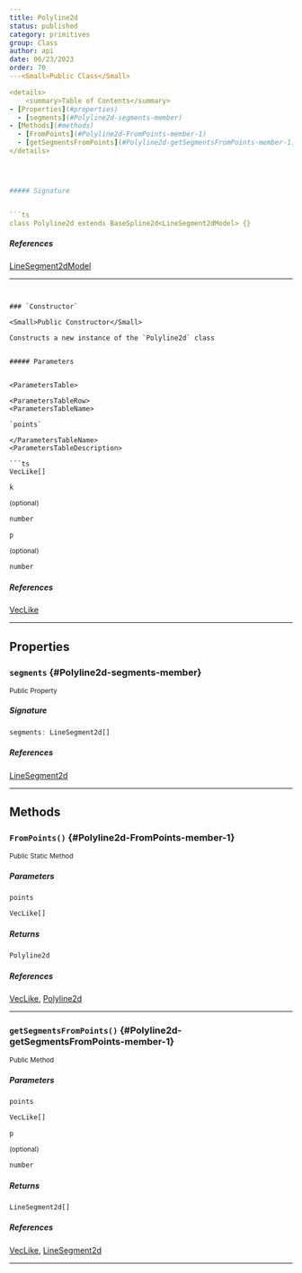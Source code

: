 ```yaml
---
title: Polyline2d
status: published
category: primitives
group: Class
author: api
date: 06/23/2023
order: 70
---<Small>Public Class</Small>

<details>
	<summary>Table of Contents</summary>
- [Properties](#properties)
  - [segments](#Polyline2d-segments-member)
- [Methods](#methods)
  - [FromPoints](#Polyline2d-FromPoints-member-1)
  - [getSegmentsFromPoints](#Polyline2d-getSegmentsFromPoints-member-1)
</details>




##### Signature


```ts
class Polyline2d extends BaseSpline2d<LineSegment2dModel> {}
```

##### References

[LineSegment2dModel](/gen/primitives/LineSegment2dModel-interface)

---
```


### `Constructor`

<Small>Public Constructor</Small>

Constructs a new instance of the `Polyline2d` class


##### Parameters


<ParametersTable>

<ParametersTableRow>
<ParametersTableName>

`points`

</ParametersTableName>
<ParametersTableDescription>

```ts
VecLike[]
```



</ParametersTableDescription>
</ParametersTableRow>
<ParametersTableRow>
<ParametersTableName>

`k`

 <Small>(optional)</Small>

</ParametersTableName>
<ParametersTableDescription>

```ts
number
```



</ParametersTableDescription>
</ParametersTableRow>
<ParametersTableRow>
<ParametersTableName>

`p`

 <Small>(optional)</Small>

</ParametersTableName>
<ParametersTableDescription>

```ts
number
```



</ParametersTableDescription>
</ParametersTableRow>
</ParametersTable>

##### References

[VecLike](/gen/primitives/VecLike-type)

---

## Properties

### `segments` \{#Polyline2d-segments-member}

<Small>Public Property</Small>

##### Signature


```ts
segments: LineSegment2d[]
```

##### References

[LineSegment2d](/gen/primitives/LineSegment2d-class)

---

## Methods

### `FromPoints()` \{#Polyline2d-FromPoints-member-1}

<Small>Public Static Method</Small>

##### Parameters


<ParametersTable>

<ParametersTableRow>
<ParametersTableName>

`points`

</ParametersTableName>
<ParametersTableDescription>

```ts
VecLike[]
```



</ParametersTableDescription>
</ParametersTableRow>
</ParametersTable>

##### Returns


```ts
Polyline2d
```

##### References

[VecLike](/gen/primitives/VecLike-type), [Polyline2d](/gen/primitives/Polyline2d-class)

---

### `getSegmentsFromPoints()` \{#Polyline2d-getSegmentsFromPoints-member-1}

<Small>Public Method</Small>

##### Parameters


<ParametersTable>

<ParametersTableRow>
<ParametersTableName>

`points`

</ParametersTableName>
<ParametersTableDescription>

```ts
VecLike[]
```



</ParametersTableDescription>
</ParametersTableRow>
<ParametersTableRow>
<ParametersTableName>

`p`

 <Small>(optional)</Small>

</ParametersTableName>
<ParametersTableDescription>

```ts
number
```



</ParametersTableDescription>
</ParametersTableRow>
</ParametersTable>

##### Returns


```ts
LineSegment2d[]
```

##### References

[VecLike](/gen/primitives/VecLike-type), [LineSegment2d](/gen/primitives/LineSegment2d-class)

---

